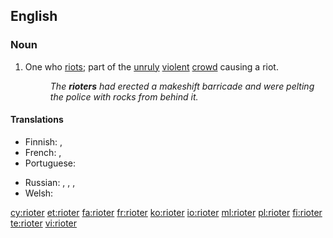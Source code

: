 ==English==

===Noun===
{{en-noun}}

# One who [[riot]]s; part of the [[unruly]] [[violent]] [[crowd]] causing a riot.
#: ''The '''rioters''' had erected a makeshift barricade and were pelting the police with rocks from behind it.''

====Translations====
{{trans-top|one who riots}}
* Finnish: {{t|fi|mellakoitsija}}, {{t|fi|mellakoija}}
* French: {{t+|fr|émeutier|m}}, {{t+|fr|émeutière|f}}
* Portuguese: {{t|pt|baderneiro|m}}
{{trans-mid}}
* Russian: {{t+|ru|бунтовщи́к|m}},  {{t+|ru|повста́нец|m}},  {{t+|ru|мяте́жник|m}}, {{t+|ru|бунта́рь|m|sc=Cyrl}}
* Welsh: {{t+|cy|terfysgwr|m}}
{{trans-bottom}}

[[cy:rioter]]
[[et:rioter]]
[[fa:rioter]]
[[fr:rioter]]
[[ko:rioter]]
[[io:rioter]]
[[ml:rioter]]
[[pl:rioter]]
[[fi:rioter]]
[[te:rioter]]
[[vi:rioter]]